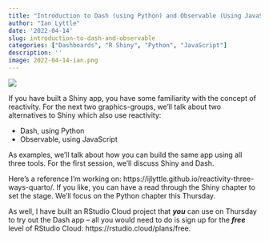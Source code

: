 ```yaml
---
title: "Introduction to Dash (using Python) and Observable (Using JavaScript)"
author: "Ian Lyttle"
date: '2022-04-14'
slug: introduction-to-dash-and-observable
categories: ["Dashboards", "R Shiny", "Python", "JavaScript"]
description: ''
image: 2022-04-14-ian.png
---
```


![](/post/2022-04-14-ian.png)

If you have built a Shiny app, you have some familiarity with the concept of reactivity. For the next two graphics-groups, we'll talk about two alternatives to Shiny which also use reactivity: 

-	Dash, using Python
-	Observable, using JavaScript

As examples, we'll talk about how you can build the same app using all three tools. For the first session, we'll discuss Shiny and Dash.

Here's a reference I'm working on: https://ijlyttle.github.io/reactivity-three-ways-quarto/. If you like, you can have a read through the Shiny chapter to set the stage. We'll focus on the Python chapter this Thursday.

As well, I have built an RStudio Cloud project that ***you*** can use on Thursday to try out the Dash app -- all you would need to do is sign up for the ***free*** level of RStudio Cloud: https://rstudio.cloud/plans/free.
